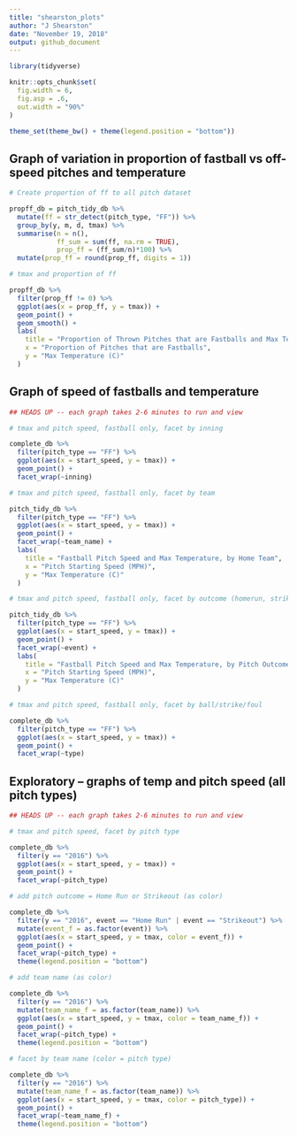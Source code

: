```yaml
---
title: "shearston_plots"
author: "J Shearston"
date: "November 19, 2018"
output: github_document
---
```


```r

library(tidyverse)

knitr::opts_chunk$set(
  fig.width = 6,
  fig.asp = .6,
  out.width = "90%"
)

theme_set(theme_bw() + theme(legend.position = "bottom"))

```


## Graph of variation in proportion of fastball vs off-speed pitches and temperature


```r

# Create proportion of ff to all pitch dataset

propff_db = pitch_tidy_db %>% 
  mutate(ff = str_detect(pitch_type, "FF")) %>% 
  group_by(y, m, d, tmax) %>% 
  summarise(n = n(),
            ff_sum = sum(ff, na.rm = TRUE),
            prop_ff = (ff_sum/n)*100) %>% 
  mutate(prop_ff = round(prop_ff, digits = 1))

# tmax and proportion of ff  

propff_db %>%
  filter(prop_ff != 0) %>% 
  ggplot(aes(x = prop_ff, y = tmax)) +
  geom_point() +
  geom_smooth() +
  labs(
    title = "Proportion of Thrown Pitches that are Fastballs and Max Temperature",
    x = "Proportion of Pitches that are Fastballs",
    y = "Max Temperature (C)"
  )


```


## Graph of speed of fastballs and temperature


```r

## HEADS UP -- each graph takes 2-6 minutes to run and view

# tmax and pitch speed, fastball only, facet by inning

complete_db %>% 
  filter(pitch_type == "FF") %>% 
  ggplot(aes(x = start_speed, y = tmax)) +
  geom_point() +
  facet_wrap(~inning)

# tmax and pitch speed, fastball only, facet by team

pitch_tidy_db %>% 
  filter(pitch_type == "FF") %>% 
  ggplot(aes(x = start_speed, y = tmax)) +
  geom_point() +
  facet_wrap(~team_name) +
  labs(
    title = "Fastball Pitch Speed and Max Temperature, by Home Team",
    x = "Pitch Starting Speed (MPH)",
    y = "Max Temperature (C)"
  )

# tmax and pitch speed, fastball only, facet by outcome (homerun, strikeout, etc)

pitch_tidy_db %>% 
  filter(pitch_type == "FF") %>% 
  ggplot(aes(x = start_speed, y = tmax)) +
  geom_point() +
  facet_wrap(~event) +
  labs(
    title = "Fastball Pitch Speed and Max Temperature, by Pitch Outcome",
    x = "Pitch Starting Speed (MPH)",
    y = "Max Temperature (C)"
  )

# tmax and pitch speed, fastball only, facet by ball/strike/foul

complete_db %>% 
  filter(pitch_type == "FF") %>% 
  ggplot(aes(x = start_speed, y = tmax)) +
  geom_point() +
  facet_wrap(~type)

```


## Exploratory -- graphs of temp and pitch speed (all pitch types)


```r

## HEADS UP -- each graph takes 2-6 minutes to run and view

# tmax and pitch speed, facet by pitch type

complete_db %>% 
  filter(y == "2016") %>% 
  ggplot(aes(x = start_speed, y = tmax)) +
  geom_point() +
  facet_wrap(~pitch_type)

# add pitch outcome = Home Run or Strikeout (as color)

complete_db %>% 
  filter(y == "2016", event == "Home Run" | event == "Strikeout") %>% 
  mutate(event_f = as.factor(event)) %>% 
  ggplot(aes(x = start_speed, y = tmax, color = event_f)) +
  geom_point() +
  facet_wrap(~pitch_type) +
  theme(legend.position = "bottom")

# add team name (as color)

complete_db %>% 
  filter(y == "2016") %>% 
  mutate(team_name_f = as.factor(team_name)) %>% 
  ggplot(aes(x = start_speed, y = tmax, color = team_name_f)) +
  geom_point() +
  facet_wrap(~pitch_type) +
  theme(legend.position = "bottom")

# facet by team name (color = pitch type)

complete_db %>% 
  filter(y == "2016") %>% 
  mutate(team_name_f = as.factor(team_name)) %>% 
  ggplot(aes(x = start_speed, y = tmax, color = pitch_type)) +
  geom_point() +
  facet_wrap(~team_name_f) +
  theme(legend.position = "bottom")


```


